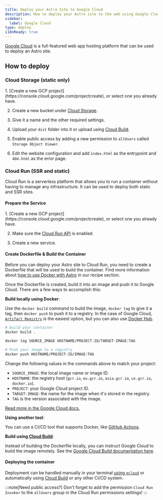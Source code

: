 ```yaml
---
title: Deploy your Astro Site to Google Cloud
description: How to deploy your Astro site to the web using Google Cloud.
sidebar:
  label: Google Cloud
type: deploy
i18nReady: true
---
```


[Google Cloud](https://cloud.google.com/) is a full-featured web app hosting platform that can be used to deploy an Astro site.

## How to deploy

### Cloud Storage (static only)

<Steps>
1. [Create a new GCP project](https://console.cloud.google.com/projectcreate), or select one you already have.

2. Create a new bucket under [Cloud Storage](https://cloud.google.com/storage).

3. Give it a name and the other required settings.

4. Upload your `dist` folder into it or upload using [Cloud Build](https://cloud.google.com/build).

5. Enable public access by adding a new permission to `allUsers` called `Storage Object Viewer`.

6. Edit the website configuration and add `ìndex.html` as the entrypoint and `404.html` as the error page.
</Steps>

### Cloud Run (SSR and static)

Cloud Run is a serverless platform that allows you to run a container without having to manage any infrastructure. It can be used to deploy both static and SSR sites.

#### Prepare the Service

<Steps>
1. [Create a new GCP project](https://console.cloud.google.com/projectcreate), or select one you already have.

2. Make sure the [Cloud Run API](https://console.cloud.google.com/apis/library/run.googleapis.com) is enabled.

3. Create a new service.
</Steps>

#### Create Dockerfile & Build the Container

Before you can deploy your Astro site to Cloud Run, you need to create a Dockerfile that will be used to build the container. Find more information about [how to use Docker with Astro](/en/recipes/docker/#creating-a-dockerfile) in our recipe section.

Once the Dockerfile is created, build it into an image and push it to Google Cloud. There are a few ways to accomplish this:

**Build locally using Docker**:

Use the `docker build` command to build the image, `docker tag` to give it a tag, then `docker push` to push it to a registry. In the case of Google Cloud, [`Artifact Registry`](https://cloud.google.com/artifact-registry/docs/docker/pushing-and-pulling) is the easiest option, but you can also use [Docker Hub](https://hub.docker.com/).

```bash
# build your container
docker build .

docker tag SOURCE_IMAGE HOSTNAME/PROJECT-ID/TARGET-IMAGE:TAG

# Push your image to a registry
docker push HOSTNAME/PROJECT-ID/IMAGE:TAG
```

Change the following values in the commands above to match your project:

- `SOURCE_IMAGE`: the local image name or image ID.
- `HOSTNAME`: the registry host (`gcr.io`, `eu.gcr.io`, `asia.gcr.io`, `us.gcr.io`, `docker.io`).
- `PROJECT`: your Google Cloud project ID.
- `TARGET-IMAGE`: the name for the image when it's stored in the registry.
- `TAG` is the version associated with the image.

[Read more in the Google Cloud docs.](https://cloud.google.com/artifact-registry/docs/docker/pushing-and-pulling)

**Using another tool**:

You can use a CI/CD tool that supports Docker, like [GitHub Actions](https://github.com/marketplace/actions/push-to-gcr-github-action).

**Build using [Cloud Build](https://cloud.google.com/build)**:

Instead of building the Dockerfile locally, you can instruct Google Cloud to build the image remotely. See the [Google Cloud Build documentation here](https://cloud.google.com/build/docs/build-push-docker-image).

#### Deploying the container

Deployment can be handled manually in your terminal [using `gcloud`](https://cloud.google.com/run/docs/deploying#service) or automatically using [Cloud Build](https://cloud.google.com/build) or any other CI/CD system.

:::note[Need public access?]
Don't forget to add the permission `Cloud Run Invoker` to the `allUsers` group in the Cloud Run permissions settings!
:::
